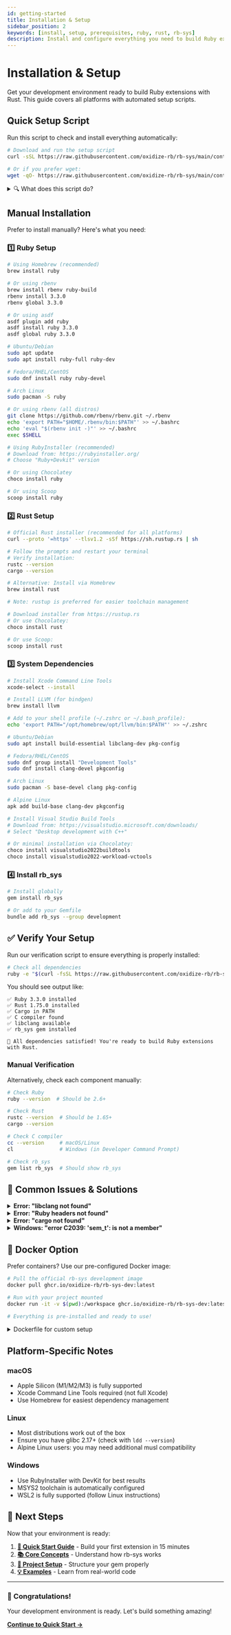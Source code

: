 ```yaml
---
id: getting-started
title: Installation & Setup
sidebar_position: 2
keywords: [install, setup, prerequisites, ruby, rust, rb-sys]
description: Install and configure everything you need to build Ruby extensions with Rust. Platform-specific guides for macOS, Linux, and Windows.
---
```


# Installation & Setup

Get your development environment ready to build Ruby extensions with Rust. This guide covers all platforms with automated setup scripts.

## Quick Setup Script

Run this script to check and install everything automatically:

```bash
# Download and run the setup script
curl -sSL https://raw.githubusercontent.com/oxidize-rb/rb-sys/main/contrib/setup.sh | bash

# Or if you prefer wget:
wget -qO- https://raw.githubusercontent.com/oxidize-rb/rb-sys/main/contrib/setup.sh | bash
```

<details>
<summary>🔍 What does this script do?</summary>

The script:
1. Checks for Ruby (installs if missing)
2. Checks for Rust (installs if missing)
3. Installs required system dependencies
4. Installs the rb_sys gem
5. Verifies everything works

</details>

## Manual Installation

Prefer to install manually? Here's what you need:

### 1️⃣ Ruby Setup

<tabs>
<tabItem value="macos" label="macOS" default>

```bash
# Using Homebrew (recommended)
brew install ruby

# Or using rbenv
brew install rbenv ruby-build
rbenv install 3.3.0
rbenv global 3.3.0

# Or using asdf
asdf plugin add ruby
asdf install ruby 3.3.0
asdf global ruby 3.3.0
```

</tabItem>
<tabItem value="linux" label="Linux">

```bash
# Ubuntu/Debian
sudo apt update
sudo apt install ruby-full ruby-dev

# Fedora/RHEL/CentOS
sudo dnf install ruby ruby-devel

# Arch Linux
sudo pacman -S ruby

# Or using rbenv (all distros)
git clone https://github.com/rbenv/rbenv.git ~/.rbenv
echo 'export PATH="$HOME/.rbenv/bin:$PATH"' >> ~/.bashrc
echo 'eval "$(rbenv init -)"' >> ~/.bashrc
exec $SHELL
```

</tabItem>
<tabItem value="windows" label="Windows">

```powershell
# Using RubyInstaller (recommended)
# Download from: https://rubyinstaller.org/
# Choose "Ruby+Devkit" version

# Or using Chocolatey
choco install ruby

# Or using Scoop
scoop install ruby
```

</tabItem>
</tabs>

### 2️⃣ Rust Setup

<tabs>
<tabItem value="all" label="All Platforms" default>

```bash
# Official Rust installer (recommended for all platforms)
curl --proto '=https' --tlsv1.2 -sSf https://sh.rustup.rs | sh

# Follow the prompts and restart your terminal
# Verify installation:
rustc --version
cargo --version
```

</tabItem>
<tabItem value="macos-brew" label="macOS (Homebrew)">

```bash
# Alternative: Install via Homebrew
brew install rust

# Note: rustup is preferred for easier toolchain management
```

</tabItem>
<tabItem value="windows" label="Windows">

```powershell
# Download installer from https://rustup.rs
# Or use Chocolatey:
choco install rust

# Or use Scoop:
scoop install rust
```

</tabItem>
</tabs>

### 3️⃣ System Dependencies

<tabs>
<tabItem value="macos" label="macOS" default>

```bash
# Install Xcode Command Line Tools
xcode-select --install

# Install LLVM (for bindgen)
brew install llvm

# Add to your shell profile (~/.zshrc or ~/.bash_profile):
echo 'export PATH="/opt/homebrew/opt/llvm/bin:$PATH"' >> ~/.zshrc
```

</tabItem>
<tabItem value="linux" label="Linux">

```bash
# Ubuntu/Debian
sudo apt install build-essential libclang-dev pkg-config

# Fedora/RHEL/CentOS
sudo dnf group install "Development Tools"
sudo dnf install clang-devel pkgconfig

# Arch Linux
sudo pacman -S base-devel clang pkg-config

# Alpine Linux
apk add build-base clang-dev pkgconfig
```

</tabItem>
<tabItem value="windows" label="Windows">

```powershell
# Install Visual Studio Build Tools
# Download from: https://visualstudio.microsoft.com/downloads/
# Select "Desktop development with C++"

# Or minimal installation via Chocolatey:
choco install visualstudio2022buildtools
choco install visualstudio2022-workload-vctools
```

</tabItem>
</tabs>

### 4️⃣ Install rb_sys

```bash
# Install globally
gem install rb_sys

# Or add to your Gemfile
bundle add rb_sys --group development
```

## ✅ Verify Your Setup

Run our verification script to ensure everything is properly installed:

```bash
# Check all dependencies
ruby -e "$(curl -fsSL https://raw.githubusercontent.com/oxidize-rb/rb-sys/main/contrib/check-setup.rb)"
```

You should see output like:

```
✅ Ruby 3.3.0 installed
✅ Rust 1.75.0 installed
✅ Cargo in PATH
✅ C compiler found
✅ libclang available
✅ rb_sys gem installed

🎉 All dependencies satisfied! You're ready to build Ruby extensions with Rust.
```

### Manual Verification

Alternatively, check each component manually:

```bash
# Check Ruby
ruby --version  # Should be 2.6+

# Check Rust
rustc --version  # Should be 1.65+
cargo --version

# Check C compiler
cc --version     # macOS/Linux
cl               # Windows (in Developer Command Prompt)

# Check rb_sys
gem list rb_sys  # Should show rb_sys
```

## 🔧 Common Issues & Solutions

<details>
<summary><strong>Error: "libclang not found"</strong></summary>

**Solution 1:** Add to your Gemfile:
```ruby
gem "libclang", "~> 14.0"
```

**Solution 2:** Install system libclang:
```bash
# macOS
brew install llvm

# Ubuntu/Debian
sudo apt install libclang-dev

# Fedora
sudo dnf install clang-devel
```

</details>

<details>
<summary><strong>Error: "Ruby headers not found"</strong></summary>

**Solution:** Install Ruby development package:
```bash
# Ubuntu/Debian
sudo apt install ruby-dev

# Fedora/RHEL
sudo dnf install ruby-devel

# macOS with Homebrew Ruby
brew reinstall ruby
```

</details>

<details>
<summary><strong>Error: "cargo not found"</strong></summary>

**Solution:** Add Cargo to your PATH:
```bash
# Add to ~/.bashrc or ~/.zshrc
export PATH="$HOME/.cargo/bin:$PATH"

# Reload shell
source ~/.bashrc  # or ~/.zshrc
```

</details>

<details>
<summary><strong>Windows: "error C2039: 'sem_t': is not a member"</strong></summary>

**Solution:** Use stable-x86_64-pc-windows-gnu toolchain:
```bash
rustup default stable-x86_64-pc-windows-gnu
```

</details>

## 🐳 Docker Option

Prefer containers? Use our pre-configured Docker image:

```bash
# Pull the official rb-sys development image
docker pull ghcr.io/oxidize-rb/rb-sys-dev:latest

# Run with your project mounted
docker run -it -v $(pwd):/workspace ghcr.io/oxidize-rb/rb-sys-dev:latest

# Everything is pre-installed and ready to use!
```

<details>
<summary>Dockerfile for custom setup</summary>

```dockerfile
FROM rust:latest

# Install Ruby and dependencies
RUN apt-get update && apt-get install -y \
    ruby-full \
    ruby-dev \
    libclang-dev \
    && rm -rf /var/lib/apt/lists/*

# Install rb_sys
RUN gem install rb_sys

WORKDIR /workspace
```

</details>

## Platform-Specific Notes

### macOS
- Apple Silicon (M1/M2/M3) is fully supported
- Xcode Command Line Tools required (not full Xcode)
- Use Homebrew for easiest dependency management

### Linux
- Most distributions work out of the box
- Ensure you have glibc 2.17+ (check with `ldd --version`)
- Alpine Linux users: you may need additional musl compatibility

### Windows
- Use RubyInstaller with DevKit for best results
- MSYS2 toolchain is automatically configured
- WSL2 is fully supported (follow Linux instructions)

## 🎯 Next Steps

Now that your environment is ready:

1. **[🚀 Quick Start Guide](quick-start)** - Build your first extension in 15 minutes
2. **[📚 Core Concepts](core-concepts)** - Understand how rb-sys works
3. **[🔨 Project Setup](project-setup)** - Structure your gem properly
4. **[💡 Examples](examples)** - Learn from real-world code

---

<div className="success-message">

### 🎉 Congratulations!

Your development environment is ready. Let's build something amazing!

[**Continue to Quick Start →**](quick-start)

</div>